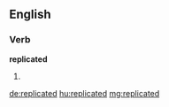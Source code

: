 ==English==

===Verb===
'''replicated'''

# {{past of|[[replicate]]}}

[[de:replicated]]
[[hu:replicated]]
[[mg:replicated]]